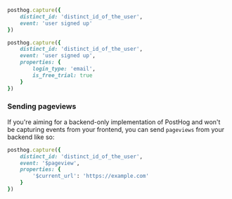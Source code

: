 
<Intro />

```ruby
posthog.capture({
    distinct_id: 'distinct_id_of_the_user',
    event: 'user signed up'
})
```

<NamingTip />

<SettingProperties />

```ruby
posthog.capture({
    distinct_id: 'distinct_id_of_the_user',
    event: 'user signed up',
    properties: {
        login_type: 'email',
        is_free_trial: true
    }
})
```

### Sending pageviews

If you're aiming for a backend-only implementation of PostHog and won't be capturing events from your frontend, you can send `pageviews` from your backend like so:

```ruby
posthog.capture({
    distinct_id: 'distinct_id_of_the_user',
    event: '$pageview',
    properties: {
        '$current_url': 'https://example.com'
    }
})
```